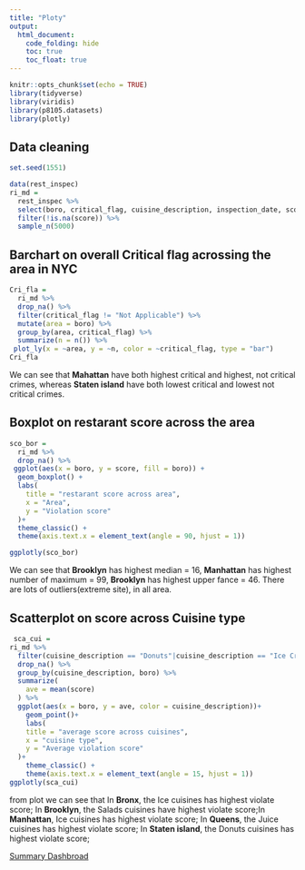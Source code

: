 ```yaml
---
title: "Ploty"
output: 
  html_document:
    code_folding: hide
    toc: true
    toc_float: true
---
```


```r
knitr::opts_chunk$set(echo = TRUE)
library(tidyverse)
library(viridis)
library(p8105.datasets)
library(plotly)
```

## Data cleaning

```r
set.seed(1551)

data(rest_inspec)
ri_md = 
  rest_inspec %>% 
  select(boro, critical_flag, cuisine_description, inspection_date, score) %>% 
  filter(!is.na(score)) %>% 
  sample_n(5000)
```

## Barchart on overall Critical flag acrossing the area in NYC

```r
Cri_fla =
  ri_md %>%
  drop_na() %>% 
  filter(critical_flag != "Not Applicable") %>% 
  mutate(area = boro) %>% 
  group_by(area, critical_flag) %>% 
  summarize(n = n()) %>% 
 plot_ly(x = ~area, y = ~n, color = ~critical_flag, type = "bar")
Cri_fla
```
We can see that **Mahattan** have both highest critical and highest, not critical crimes, whereas **Staten island** have both lowest critical and lowest not critical crimes.


## Boxplot on restarant score across the area

```r
sco_bor =
  ri_md %>%
  drop_na() %>% 
 ggplot(aes(x = boro, y = score, fill = boro)) +
  geom_boxplot() +
  labs(
    title = "restarant score across area",
    x = "Area",
    y = "Violation score"
  )+
  theme_classic() + 
  theme(axis.text.x = element_text(angle = 90, hjust = 1))

ggplotly(sco_bor)
```

We can see that **Brooklyn** has highest median = 16, **Manhattan** has highest number of maximum = 99, **Brooklyn** has highest upper fance = 46. There are lots of outliers(extreme site), in all area.

## Scatterplot on score across Cuisine type

```r
 sca_cui =
ri_md %>%
  filter(cuisine_description == "Donuts"|cuisine_description == "Ice Cream, Gelato, Yogurt, Ices"|cuisine_description == "Juice, Smoothies, Fruit Salads"|cuisine_description == "Salads") %>% 
  drop_na() %>% 
  group_by(cuisine_description, boro) %>% 
  summarize(
    ave = mean(score) 
  ) %>% 
  ggplot(aes(x = boro, y = ave, color = cuisine_description))+
    geom_point()+
    labs(
    title = "average score across cuisines",
    x = "cuisine type",
    y = "Average violation score"
  )+
    theme_classic() + 
    theme(axis.text.x = element_text(angle = 15, hjust = 1))
ggplotly(sca_cui)
```

from plot we can see that In **Bronx**, the Ice cuisines has highest violate score; In **Brooklyn**, the Salads cuisines have highest violate score;In **Manhattan**, Ice cuisines has highest violate score; In **Queens**, the Juice cuisines has highest violate score; In **Staten island**, the Donuts cuisines has highest violate score;


[Summary Dashbroad](Dashbroad.html)
